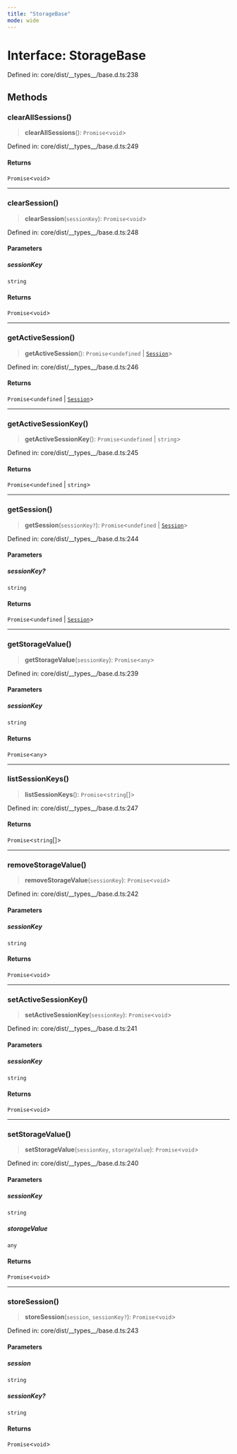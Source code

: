 ```yaml
---
title: "StorageBase"
mode: wide
---
```

  
# Interface: StorageBase

Defined in: core/dist/\_\_types\_\_/base.d.ts:238

## Methods

### clearAllSessions()

> **clearAllSessions**(): `Promise`\<`void`\>

Defined in: core/dist/\_\_types\_\_/base.d.ts:249

#### Returns

`Promise`\<`void`\>

***

### clearSession()

> **clearSession**(`sessionKey`): `Promise`\<`void`\>

Defined in: core/dist/\_\_types\_\_/base.d.ts:248

#### Parameters

##### sessionKey

`string`

#### Returns

`Promise`\<`void`\>

***

### getActiveSession()

> **getActiveSession**(): `Promise`\<`undefined` \| [`Session`](../../../sdk-browser/index/Session/readme)\>

Defined in: core/dist/\_\_types\_\_/base.d.ts:246

#### Returns

`Promise`\<`undefined` \| [`Session`](../../../sdk-browser/index/Session/readme)\>

***

### getActiveSessionKey()

> **getActiveSessionKey**(): `Promise`\<`undefined` \| `string`\>

Defined in: core/dist/\_\_types\_\_/base.d.ts:245

#### Returns

`Promise`\<`undefined` \| `string`\>

***

### getSession()

> **getSession**(`sessionKey?`): `Promise`\<`undefined` \| [`Session`](../../../sdk-browser/index/Session/readme)\>

Defined in: core/dist/\_\_types\_\_/base.d.ts:244

#### Parameters

##### sessionKey?

`string`

#### Returns

`Promise`\<`undefined` \| [`Session`](../../../sdk-browser/index/Session/readme)\>

***

### getStorageValue()

> **getStorageValue**(`sessionKey`): `Promise`\<`any`\>

Defined in: core/dist/\_\_types\_\_/base.d.ts:239

#### Parameters

##### sessionKey

`string`

#### Returns

`Promise`\<`any`\>

***

### listSessionKeys()

> **listSessionKeys**(): `Promise`\<`string`[]\>

Defined in: core/dist/\_\_types\_\_/base.d.ts:247

#### Returns

`Promise`\<`string`[]\>

***

### removeStorageValue()

> **removeStorageValue**(`sessionKey`): `Promise`\<`void`\>

Defined in: core/dist/\_\_types\_\_/base.d.ts:242

#### Parameters

##### sessionKey

`string`

#### Returns

`Promise`\<`void`\>

***

### setActiveSessionKey()

> **setActiveSessionKey**(`sessionKey`): `Promise`\<`void`\>

Defined in: core/dist/\_\_types\_\_/base.d.ts:241

#### Parameters

##### sessionKey

`string`

#### Returns

`Promise`\<`void`\>

***

### setStorageValue()

> **setStorageValue**(`sessionKey`, `storageValue`): `Promise`\<`void`\>

Defined in: core/dist/\_\_types\_\_/base.d.ts:240

#### Parameters

##### sessionKey

`string`

##### storageValue

`any`

#### Returns

`Promise`\<`void`\>

***

### storeSession()

> **storeSession**(`session`, `sessionKey?`): `Promise`\<`void`\>

Defined in: core/dist/\_\_types\_\_/base.d.ts:243

#### Parameters

##### session

`string`

##### sessionKey?

`string`

#### Returns

`Promise`\<`void`\>
